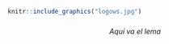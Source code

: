 ```r
knitr::include_graphics("logows.jpg")
```

##### {.unnumbered}

<p style="text-align: center"><i>Aquí va el lema</i></p>




